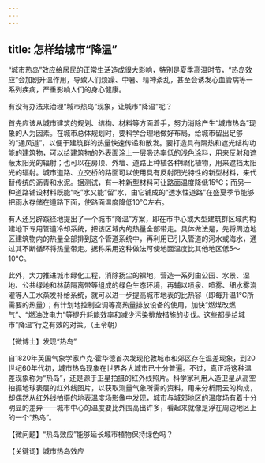 ```yaml
---
---
---
```

title: 怎样给城市“降温”
---




“城市热岛”效应给居民的正常生活造成很大影响，特别是夏季高温时节，“热岛效应”会加剧升温作用，导致人们烦躁、中暑、精神紊乱，甚至会诱发心血管病等一系列疾病，严重影响人们的身心健康。

有没有办法来治理“城市热岛”现象，让城市“降温”呢？

首先应该从城市建筑的规划、结构、材料等方面着手，努力消除产生“城市热岛”现象的人为因素。在城市总体规划时，要科学合理地做好布局，给城市留出足够的“通风道”，以便于建筑群的热量快速传递和散发。要打造具有隔热和遮光结构功能的建筑物，可以给建筑物的外表面涂上一层吸热率低的浅色涂料，用来反射和遮蔽太阳光的辐射；也可以在房顶、外墙、道路上种植各种绿化植物，用来遮挡太阳光的辐射。城市道路、立交桥的路面可以使用具有反射阳光特性的新型材料，来代替传统的沥青和水泥。据测试，有一种新型材料可让路面温度降低15℃；而另一种道路铺设材料既能“吃”水又能“留”水，由它铺成的“透水性道路”在盛夏季节能够把雨水存储在道路下面，使路面温度降低10℃左右。

有人还另辟蹊径地提出了一个城市“降温”方案，即在市中心或大型建筑群区域内构建地下专用管道冷却系统，把该区域内的热量全部带走。具体做法是，先将周边地区建筑物内的热量全部排到这个管道系统中，再利用已引入管道的河水或海水，通过其不断循环将热量带走。据称采用这种做法可使地面温度比其他地区低5～10℃。

此外，大力推进城市绿化工程，消除扬尘的裸地，营造一系列由公园、水景、湿地、公共绿地和林荫隔离带等组成的绿色生态环境，再辅以喷泉、喷雾、细水雾浇灌等人工水蒸发补给系统，就可以进一步提高城市地表的比热容（即每升温1℃所需要的热量）；有计划地控制空调等高热量排放设备的使用，加快“燃煤改燃气”、“燃油改电力”等提升耗能效率和减少污染排放措施的步伐。这些都是给城市“降温”行之有效的对策。（王令朝）





【微博士】发现“热岛”

自1820年英国气象学家卢克·霍华德首次发现伦敦城市和郊区存在温差现象，到20世纪60年代初，城市热岛现象在世界各大城市已十分普遍。不过，真正将这种温差现象称为“热岛”，还是源于卫星拍摄的红外线照片。科学家利用人造卫星从高空拍摄地球表层的红外线图片，以获取测量气象所需的资料，用来分析雨云的构成，却偶然从红外线拍摄的地表温度场影像中发现，城市与城郊地区的温度场有着十分明显的差异——城市中心的温度要比外围高出许多，看起来就像是浮在周边地区上的一个“热岛”。

【微问题】“热岛效应”能够延长城市植物保持绿色吗？

【关键词】城市热岛效应